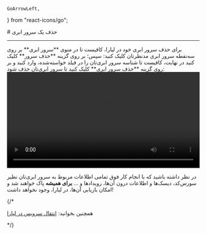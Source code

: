     GoArrowLeft,
} from "react-icons/go";


<Layout>
<Head>
<title>مستندات حذف سرور ابری - لیارا</title>

<meta property="og:title" content="مستندات خدمات رایانش ابری لیارا" />
<meta property="og:description" content="مستندات مربوط به نحوه حذف سرور مجازی یا VPS در لیارا"  />
<meta property="og:image" content="https://files.liara.ir/liara/logos/liara-poster.jpg" />
</Head>
# حذف یک سرور ابری

<hr className="mb-2" />
برای حذف سرور ابری خود در لیارا، کافیست تا در منوی **سرور ابری** بر روی سه‌نقطه سرور ابری مدنظرتان کلیک کنید:
سپس؛ بر روی گزینه **حذف سرور** کلیک کنید
در نهایت، کافیست تا شناسه سرور ابری‌تان را در فیلد خواسته‌شده، وارد کنید و بر روی گزینه **حذف سرور ابری** کلیک کنید تا سرور ابری‌تان حذف شود:

<div className="h-2" />
<video
src="https://files.liara.ir/liara/vps/delete-cloud-server.mp4"
controls="controls"
className="block w-full"
width="100%"
></video>
<div className="h-2" />

در نظر داشته باشید که با انجام کار فوق تمامی اطلاعات مربوط به سرور ابری‌تان نظیر سورس‌کد، دیسک‌ها و اطلاعات درون آن‌ها، رویدادها و ... **برای همیشه** پاک خواهند شد و امکان بازیابی آن‌ها، در لیارا، وجود نخواهد داشت!

{/* <Alert variant="success">
<p>
همچنین بخوانید: <a href="/paas/move" className="text-[#2196f3] ">انتقال سرویس در لیارا</a>
</p>
</Alert> */}
</Layout>